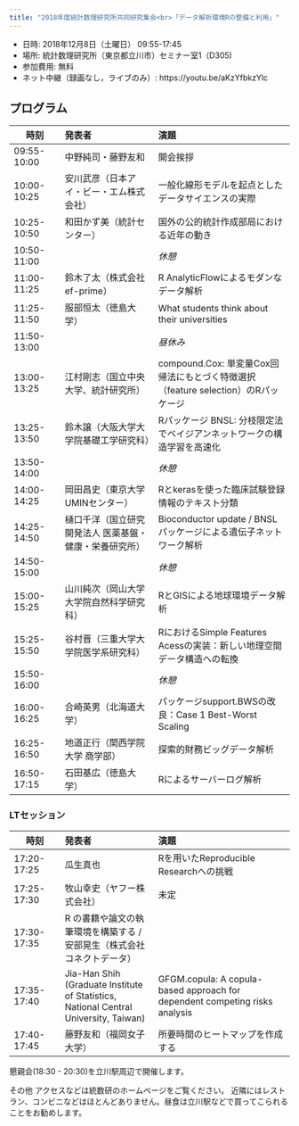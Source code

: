```yaml
---
title: "2018年度統計数理研究所共同研究集会<br>「データ解析環境Rの整備と利用」"
---
```


- 日時: 2018年12月8日（土曜日） 09:55-17:45
- 場所: 統計数理研究所（東京都立川市）セミナー室1（D305)
- 参加費用: 無料
- ネット中継（録画なし，ライブのみ）: https://youtu.be/aKzYfbkzYlc

## プログラム

| 時刻  | 発表者 | 演題 |
|------|:----------|:---------------|
| 09:55-10:00 | 中野純司・藤野友和 | 開会挨拶 |
| 10:00-10:25 | 安川武彦（日本アイ・ビー・エム株式会社） | 一般化線形モデルを起点としたデータサイエンスの実際 |
| 10:25-10:50 | 和田かず美（統計センター） | 国外の公的統計作成部局における近年の動き |
| 10:50-11:00 | | *休憩* |
| 11:00-11:25 | 鈴木了太（株式会社 ef-prime） | R AnalyticFlowによるモダンなデータ解析 |
| 11:25-11:50 | 服部恒太（徳島大学） | What students think about their universities |
| 11:50-13:00 | | *昼休み* |
| 13:00-13:25 | 江村剛志（国立中央大学、統計研究所） | compound.Cox: 単変量Cox回帰法にもとづく特徴選択（feature selection）のRパッケージ |
| 13:25-13:50 | 鈴木譲（大阪大学大学院基礎工学研究科） | Rパッケージ BNSL: 分枝限定法でベイジアンネットワークの構造学習を高速化 |
| 13:50-14:00 | | *休憩* |
| 14:00-14:25 | 岡田昌史（東京大学UMINセンター） | Rとkerasを使った臨床試験登録情報のテキスト分類 |
| 14:25-14:50 | 樋口千洋（国立研究開発法人 医薬基盤・健康・栄養研究所） | Bioconductor update / BNSL パッケージによる遺伝子ネットワーク解析 |
| 14:50-15:00 | | *休憩* |
| 15:00-15:25 | 山川純次（岡山大学大学院自然科学研究科） | RとGISによる地球環境データ解析 |
| 15:25-15:50 | 谷村晋（三重大学大学院医学系研究科） | RにおけるSimple Features Acessの実装：新しい地理空間データ構造への転換 |
| 15:50-16:00 | | *休憩* |
| 16:00-16:25 | 合崎英男（北海道大学） | パッケージsupport.BWSの改良：Case 1 Best-Worst Scaling |
| 16:25-16:50 | 地道正行（関西学院大学 商学部） | 探索的財務ビッグデータ解析 |
| 16:50-17:15 | 石田基広（徳島大学） | Rによるサーバーログ解析 |

### LTセッション

| 時刻  | 発表者 | 演題 |
|------|:----------|:---------------|
| 17:20-17:25	| 瓜生真也 | Rを用いたReproducible Researchへの挑戦 |
| 17:25-17:30 |	牧山幸史（ヤフー株式会社） | 未定 |
| 17:30-17:35 |	R の書籍や論文の執筆環境を構築する / 安部晃生（株式会社コネクトデータ）
| 17:35-17:40 |	Jia-Han Shih (Graduate Institute of Statistics, National Central University, Taiwan) | GFGM.copula: A copula-based approach for dependent competing risks analysis | 
| 17:40-17:45	| 藤野友和（福岡女子大学） | 所要時間のヒートマップを作成する |

懇親会(18:30 - 20:30)を立川駅周辺で開催します。

その他
アクセスなどは統数研のホームページをご覧ください。
近隣にはレストラン、コンビニなどはほとんどありません。昼食は立川駅などで買ってこられることをお勧めします。
